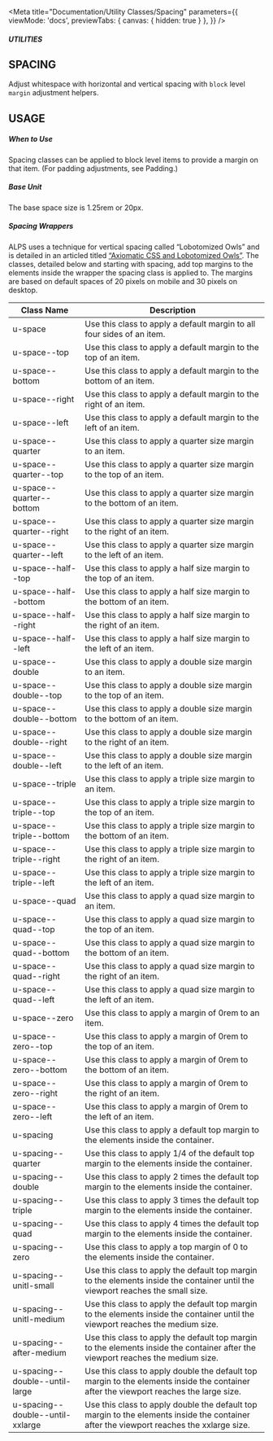 
<Meta
    title="Documentation/Utility Classes/Spacing"
    parameters={{
        viewMode: 'docs',
        previewTabs: {
            canvas: { hidden: true }
        },
    }}
/>

##### UTILITIES
## SPACING
Adjust whitespace with horizontal and vertical spacing with `block` level `margin` adjustment helpers.

## USAGE
##### When to Use
Spacing classes can be applied to block level items to provide a margin on that item. (For padding adjustments, see Padding.)



##### Base Unit
The base space size is 1.25rem or 20px.

##### Spacing Wrappers

ALPS uses a technique for vertical spacing called “Lobotomized Owls” and is detailed in an articled titled [“Axiomatic CSS and Lobotomized Owls”](https://alistapart.com/article/axiomatic-css-and-lobotomized-owls/). The classes, detailed below and starting with spacing, add top margins to the elements inside the wrapper the spacing class is applied to. The margins are based on default spaces of 20 pixels on mobile and 30 pixels on desktop.

<table>
    <thead>
    <tr>
        <th>Class Name</th>
        <th>Description</th>
    </tr>
    </thead>
    <tbody>
    <tr>
        <td>u-space</td>
        <td>Use this class to apply a default margin to all four sides of an item.</td>
    </tr>
    <tr>
        <td>u-space--top</td>
        <td>Use this class to apply a default margin to the top of an item.</td>
    </tr>
    <tr>
        <td>u-space--bottom</td>
        <td>Use this class to apply a default margin to the bottom of an item.</td>
    </tr>
    <tr>
        <td>u-space--right</td>
        <td>Use this class to apply a default margin to the right of an item.</td>
    </tr>
    <tr>
        <td>u-space--left</td>
        <td>Use this class to apply a default margin to the left of an item.</td>
    </tr>
    <tr>
        <td>u-space--quarter</td>
        <td>Use this class to apply a quarter size margin to an item.</td>
    </tr>
    <tr>
        <td>u-space--quarter--top</td>
        <td>Use this class to apply a quarter size margin to the top of an item.</td>
    </tr>
    <tr>
        <td>u-space--quarter--bottom</td>
        <td>Use this class to apply a quarter size margin to the bottom of an item.</td>
    </tr>
    <tr>
        <td>u-space--quarter--right</td>
        <td>Use this class to apply a quarter size margin to the right of an item.</td>
    </tr>
    <tr>
        <td>u-space--quarter--left</td>
        <td>Use this class to apply a quarter size margin to the left of an item.</td>
    </tr>
    <tr>
        <td>u-space--half--top</td>
        <td>Use this class to apply a half size margin to the top of an item.</td>
    </tr>
    <tr>
        <td>u-space--half--bottom</td>
        <td>Use this class to apply a half size margin to the bottom of an item.</td>
    </tr>
    <tr>
        <td>u-space--half--right</td>
        <td>Use this class to apply a half size margin to the right of an item.</td>
    </tr>
    <tr>
        <td>u-space--half--left</td>
        <td>Use this class to apply a half size margin to the left of an item.</td>
    </tr>
    <tr>
        <td>u-space--double</td>
        <td>Use this class to apply a double size margin to an item.</td>
    </tr>
    <tr>
        <td>u-space--double--top</td>
        <td>Use this class to apply a double size margin to the top of an item.</td>
    </tr>
    <tr>
        <td>u-space--double--bottom</td>
        <td>Use this class to apply a double size margin to the bottom of an item.</td>
    </tr>
    <tr>
        <td>u-space--double--right</td>
        <td>Use this class to apply a double size margin to the right of an item.</td>
    </tr>
    <tr>
        <td>u-space--double--left</td>
        <td>Use this class to apply a double size margin to the left of an item.</td>
    </tr>
    <tr>
        <td>u-space--triple</td>
        <td>Use this class to apply a triple size margin to an item.</td>
    </tr>
    <tr>
        <td>u-space--triple--top</td>
        <td>Use this class to apply a triple size margin to the top of an item.</td>
    </tr>
    <tr>
        <td>u-space--triple--bottom</td>
        <td>Use this class to apply a triple size margin to the bottom of an item.</td>
    </tr>
    <tr>
        <td>u-space--triple--right</td>
        <td>Use this class to apply a triple size margin to the right of an item.</td>
    </tr>
    <tr>
        <td>u-space--triple--left</td>
        <td>Use this class to apply a triple size margin to the left of an item.</td>
    </tr>
    <tr>
        <td>u-space--quad</td>
        <td>Use this class to apply a quad size margin to an item.</td>
    </tr>
    <tr>
        <td>u-space--quad--top</td>
        <td>Use this class to apply a quad size margin to the top of an item.</td>
    </tr>
    <tr>
        <td>u-space--quad--bottom</td>
        <td>Use this class to apply a quad size margin to the bottom of an item.</td>
    </tr>
    <tr>
        <td>u-space--quad--right</td>
        <td>Use this class to apply a quad size margin to the right of an item.</td>
    </tr>
    <tr>
        <td>u-space--quad--left</td>
        <td>Use this class to apply a quad size margin to the left of an item.</td>
    </tr>
    <tr>
        <td>u-space--zero</td>
        <td>Use this class to apply a margin of 0rem to an item.</td>
    </tr>
    <tr>
        <td>u-space--zero--top</td>
        <td>Use this class to apply a margin of 0rem to the top of an item.</td>
    </tr>
    <tr>
        <td>u-space--zero--bottom</td>
        <td>Use this class to apply a margin of 0rem to the bottom of an item.</td>
    </tr>
    <tr>
        <td>u-space--zero--right</td>
        <td>Use this class to apply a margin of 0rem to the right of an item.</td>
    </tr>
    <tr>
        <td>u-space--zero--left</td>
        <td>Use this class to apply a margin of 0rem to the left of an item.</td>
    </tr>
    <tr>
        <td>u-spacing</td>
        <td>Use this class to apply a default top margin to the elements inside the container.</td>
    </tr>
    <tr>
        <td>u-spacing--quarter</td>
        <td>Use this class to apply 1/4 of the default top margin to the elements inside the container.</td>
    </tr>
    <tr>
        <td>u-spacing--double</td>
        <td>Use this class to apply 2 times the default top margin to the elements inside the container.</td>
    </tr>
    <tr>
        <td>u-spacing--triple</td>
        <td>Use this class to apply 3 times the default top margin to the elements inside the container.</td>
    </tr>
    <tr>
        <td>u-spacing--quad</td>
        <td>Use this class to apply 4 times the default top margin to the elements inside the container.</td>
    </tr>
    <tr>
        <td>u-spacing--zero</td>
        <td>Use this class to apply a top margin of 0 to the elements inside the container.</td>
    </tr>
    <tr>
        <td>u-spacing--unitl-small</td>
        <td>Use this class to apply the default top margin to the elements inside the container until the viewport reaches the small size.</td>
    </tr>
    <tr>
        <td>u-spacing--unitl-medium</td>
        <td>Use this class to apply the default top margin to the elements inside the container until the viewport reaches the medium size.</td>
    </tr>
    <tr>
        <td>u-spacing--after-medium</td>
        <td>Use this class to apply the default top margin to the elements inside the container after the viewport reaches the medium size.</td>
    </tr>
    <tr>
        <td>u-spacing--double--until-large</td>
        <td>Use this class to apply double the default top margin to the elements inside the container after the viewport reaches the large size.</td>
    </tr>
    <tr>
        <td>u-spacing--double--until-xxlarge</td>
        <td>Use this class to apply double the default top margin to the elements inside the container after the viewport reaches the xxlarge size.</td>
    </tr>
    </tbody>
</table>
